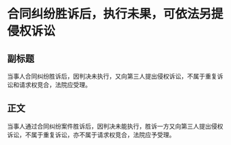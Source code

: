 # 合同纠纷胜诉后，执行未果，可依法另提侵权诉讼
## 副标题
当事人合同纠纷胜诉后，因判决未执行，又向第三人提出侵权诉讼，不属于重复诉讼和请求权竞合，法院应受理。
## 正文
当事人通过合同纠纷案件胜诉后，因判决未能执行，胜诉一方又向第三人提出侵权诉讼，不属于重复诉讼，亦不属于请求权竞合，法院应予受理。